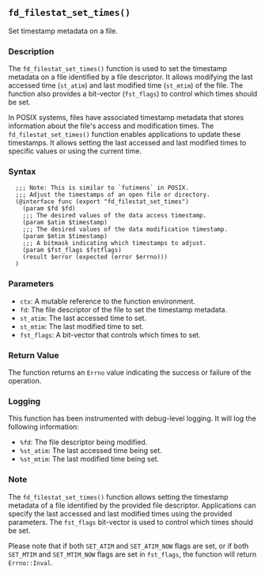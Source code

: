 ## `fd_filestat_set_times()`

Set timestamp metadata on a file.

### Description

The `fd_filestat_set_times()` function is used to set the timestamp metadata on a file identified by a file descriptor. It allows modifying the last accessed time (`st_atim`) and last modified time (`st_mtim`) of the file. The function also provides a bit-vector (`fst_flags`) to control which times should be set.

In POSIX systems, files have associated timestamp metadata that stores information about the file's access and modification times. The `fd_filestat_set_times()` function enables applications to update these timestamps. It allows setting the last accessed and last modified times to specific values or using the current time.

### Syntax

```ebnf
  ;;; Note: This is similar to `futimens` in POSIX.
  ;;; Adjust the timestamps of an open file or directory.
  (@interface func (export "fd_filestat_set_times")
    (param $fd $fd)
    ;;; The desired values of the data access timestamp.
    (param $atim $timestamp)
    ;;; The desired values of the data modification timestamp.
    (param $mtim $timestamp)
    ;;; A bitmask indicating which timestamps to adjust.
    (param $fst_flags $fstflags)
    (result $error (expected (error $errno)))
  )
```
### Parameters

- `ctx`: A mutable reference to the function environment.
- `fd`: The file descriptor of the file to set the timestamp metadata.
- `st_atim`: The last accessed time to set.
- `st_mtim`: The last modified time to set.
- `fst_flags`: A bit-vector that controls which times to set.

### Return Value

The function returns an `Errno` value indicating the success or failure of the operation.

### Logging

This function has been instrumented with debug-level logging. It will log the following information:

- `%fd`: The file descriptor being modified.
- `%st_atim`: The last accessed time being set.
- `%st_mtim`: The last modified time being set.

### Note

The `fd_filestat_set_times()` function allows setting the timestamp metadata of a file identified by the provided file descriptor. Applications can specify the last accessed and last modified times using the provided parameters. The `fst_flags` bit-vector is used to control which times should be set.

Please note that if both `SET_ATIM` and `SET_ATIM_NOW` flags are set, or if both `SET_MTIM` and `SET_MTIM_NOW` flags are set in `fst_flags`, the function will return `Errno::Inval`.
